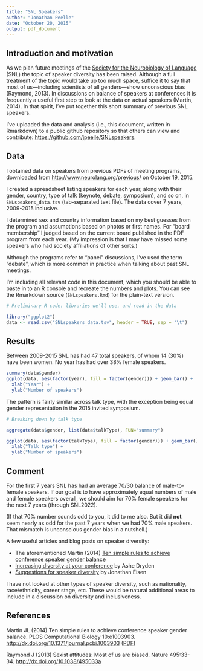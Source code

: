 ```yaml
---
title: "SNL Speakers"
author: "Jonathan Peelle"
date: "October 20, 2015"
output: pdf_document
---
```



Introduction and motivation
---------------------------

As we plan future meetings of the [Society for the Neurobiology of Language](http://neurolang.org) (SNL) the topic of speaker diversity has been raised. Although a full treatment of the topic would take up too much space, suffice it to say that most of us—including scientists of all genders—show unconscious bias (Raymond, 2013). In discussions on balance of speakers at conferences it is frequently a useful first step to look at the data on actual speakers (Martin, 2014). In that spirit, I've put together this short summary of previous SNL speakers.

I've uploaded the data and analysis (i.e., this document, written in Rmarkdown) to a public github repository so that others can view and contribute: <https://github.com/jpeelle/SNLspeakers>. 



Data
----

I obtained data on speakers from previous PDFs of meeting programs, downloaded from <http://www.neurolang.org/previous/> on October 19, 2015.

I created a spreadsheet listing speakers for each year, along with their gender, country, type of talk (keynote, debate, symposium), and so on, in `SNLspeakers_data.tsv` (tab-separated text file). The data cover 7 years, 2009-2015 inclusive.

I determined sex and country information based on my best guesses from the program and assumptions based on photos or first names. For "board membership" I judged based on the current board published in the PDF program from each year. (My impression is that I may have missed some speakers who had society affiliations of other sorts.)

Although the programs refer to "panel" discussions, I've used the term "debate", which is more common in practice when talking about past SNL meetings.

I'm including all relevant code in this document, which you should be able to paste in to an R console and recreate the numbers and plots. You can see the Rmarkdown source (`SNLspeakers.Rmd`) for the plain-text version.

```r
# Preliminary R code: libraries we'll use, and read in the data

library("ggplot2")
data <- read.csv("SNLspeakers_data.tsv", header = TRUE, sep = "\t")

```


Results
-------

Between 2009-2015 SNL has had 47 total speakers, of whom 14 (30%) have been women. No year has had over 38% female speakers.

```r
summary(data$gender)
ggplot(data, aes(factor(year), fill = factor(gender))) + geom_bar() + 
  xlab("Year") +
  ylab("Number of speakers")
```


The pattern is fairly similar across talk type, with the exception being equal gender representation in the 2015 invited symposium.


```r
# Breaking down by talk type

aggregate(data$gender, list(data$talkType), FUN="summary")

ggplot(data, aes(factor(talkType), fill = factor(gender))) + geom_bar() + 
  xlab("Talk type") +
  ylab("Number of speakers")

```




Comment
-------

For the first 7 years SNL has had an average 70/30 balance of male-to-female speakers. If our goal is to have approximately equal numbers of male and female speakers overall, we should aim for 70% female speakers for the next 7 years (through SNL2022).

(If that 70% number sounds odd to you, it did to me also. But it did **not** seem nearly as odd for the past 7 years when we had 70% male speakers. That mismatch is unconscious gender bias in a nutshell.)

A few useful articles and blog posts on speaker diversity:

* The aforementioned Martin (2014) [Ten simple rules to achieve conference speaker gender balance](http://dx.doi.org/10.1371/journal.pcbi.1003903)
* [Increasing diversity at your conference](http://www.ashedryden.com/blog/increasing-diversity-at-your-conference) by Ashe Dryden
* [Suggestions for speaker diversity](http://phylogenomics.blogspot.com/2014/10/some-suggestions-for-having-diverse.html) by Jonathan Eisen

I have not looked at other types of speaker diversity, such as nationality, race/ethnicity, career stage, etc. These would be natural additional areas to include in a discussion on diversity and inclusiveness.



References
----------

Martin JL (2014) Ten simple rules to achieve conference speaker gender balance. PLOS Computational Biology 10:e1003903. <http://dx.doi.org/10.1371/journal.pcbi.1003903> ([PDF](http://raymondlab.weebly.com/uploads/2/0/9/9/20996868/nature_-_most_of_us_are_biased.pdf))

Raymond J (2013) Sexist attitudes: Most of us are biased. Nature 495:33-34. <http://dx.doi.org/10.1038/495033a>





